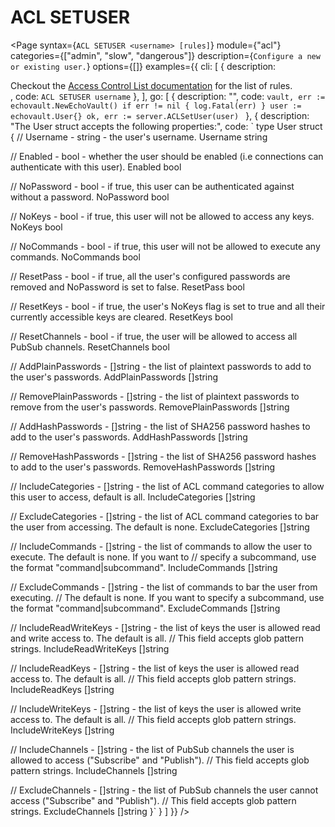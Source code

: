 # ACL SETUSER

<Page 
  syntax={`ACL SETUSER <username> [rules]`}
  module={"acl"}
  categories={["admin", "slow", "dangerous"]}
  description={`Configure a new or existing user.`}
  options={[]}
  examples={{
    cli: [
      {
        description: <div>Checkout the <a href="/docs/acl">Access Control List documentation</a> for the list of rules.</div>,
        code: `ACL SETUSER username`
      },
    ],
    go: [
      {
        description: "",
        code: `vault, err := echovault.NewEchoVault()
if err != nil {
  log.Fatal(err)
}
user := echovault.User{}
ok, err := server.ACLSetUser(user)
`
      },
      {
        description: "The User struct accepts the following properties:",
        code: `
type User struct {
  // Username - string - the user's username.
  Username string
  
  // Enabled - bool - whether the user should be enabled (i.e connections can authenticate with this user).
  Enabled bool
  
  // NoPassword - bool - if true, this user can be authenticated against without a password.
  NoPassword bool
  
  // NoKeys - bool - if true, this user will not be allowed to access any keys.
  NoKeys bool
	
  // NoCommands - bool - if true, this user will not be allowed to execute any commands.
  NoCommands bool

  // ResetPass - bool - if true, all the user's configured passwords are removed and NoPassword is set to false.
  ResetPass bool
	
  // ResetKeys - bool - if true, the user's NoKeys flag is set to true and all their currently accessible keys are cleared.
  ResetKeys bool
	
  // ResetChannels - bool - if true, the user will be allowed to access all PubSub channels.
  ResetChannels bool

  // AddPlainPasswords - []string - the list of plaintext passwords to add to the user's passwords.
  AddPlainPasswords []string
	
  // RemovePlainPasswords - []string - the list of plaintext passwords to remove from the user's passwords.
  RemovePlainPasswords []string
	
  // AddHashPasswords - []string - the list of SHA256 password hashes to add to the user's passwords.
  AddHashPasswords []string
	
  // RemoveHashPasswords - []string - the list of SHA256 password hashes to add to the user's passwords.
  RemoveHashPasswords []string

  // IncludeCategories - []string - the list of ACL command categories to allow this user to access, default is all.
  IncludeCategories []string
	
  // ExcludeCategories - []string - the list of ACL command categories to bar the user from accessing. The default is none.
  ExcludeCategories []string

  // IncludeCommands - []string - the list of commands to allow the user to execute. The default is none. If you want to
  // specify a subcommand, use the format "command|subcommand".
  IncludeCommands []string
	
  // ExcludeCommands - []string - the list of commands to bar the user from executing.
  // The default is none. If you want to specify a subcommand, use the format "command|subcommand".
  ExcludeCommands []string

  // IncludeReadWriteKeys - []string - the list of keys the user is allowed read and write access to. The default is all.
  // This field accepts glob pattern strings.
  IncludeReadWriteKeys []string
	
  // IncludeReadKeys - []string - the list of keys the user is allowed read access to. The default is all.
  // This field accepts glob pattern strings.
  IncludeReadKeys []string
	
  // IncludeWriteKeys - []string - the list of keys the user is allowed write access to. The default is all.
  // This field accepts glob pattern strings.
  IncludeWriteKeys []string

  // IncludeChannels - []string - the list of PubSub channels the user is allowed to access ("Subscribe" and "Publish").
  // This field accepts glob pattern strings.
  IncludeChannels []string
	
  // ExcludeChannels - []string - the list of PubSub channels the user cannot access ("Subscribe" and "Publish").
  // This field accepts glob pattern strings.
  ExcludeChannels []string
}`
      }
    ]
  }}
/>